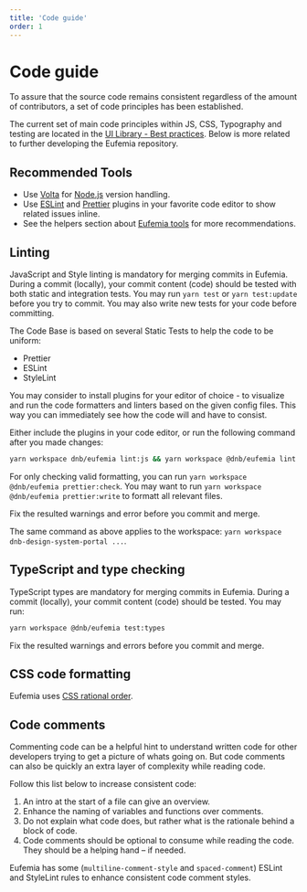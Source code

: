 ```yaml
---
title: 'Code guide'
order: 1
---
```


# Code guide

To assure that the source code remains consistent regardless of the amount of contributors, a set of code principles has been established.

The current set of main code principles within JS, CSS, Typography and testing are located in the [UI Library - Best practices](/uilib/usage/best-practices). Below is more related to further developing the Eufemia repository.

## Recommended Tools

- Use [Volta](https://volta.sh/) for [Node.js](https://nodejs.org/) version handling.
- Use [ESLint](https://eslint.org/docs/user-guide/integrations) and [Prettier](https://prettier.io/docs/en/editors.html) plugins in your favorite code editor to show related issues inline.
- See the helpers section about [Eufemia tools](/uilib/helpers/tools) for more recommendations.

## Linting

JavaScript and Style linting is mandatory for merging commits in Eufemia. During a commit (locally), your commit content (code) should be tested with both static and integration tests. You may run `yarn test` or `yarn test:update` before you try to commit. You may also write new tests for your code before committing.

The Code Base is based on several Static Tests to help the code to be uniform:

- Prettier
- ESLint
- StyleLint

You may consider to install plugins for your editor of choice - to visualize and run the code formatters and linters based on the given config files. This way you can immediately see how the code will and have to consist.

Either include the plugins in your code editor, or run the following command after you made changes:

```bash
yarn workspace dnb/eufemia lint:js && yarn workspace @dnb/eufemia lint:styles
```

For only checking valid formatting, you can run `yarn workspace @dnb/eufemia prettier:check`. You may want to run `yarn workspace @dnb/eufemia prettier:write` to formatt all relevant files.

Fix the resulted warnings and error before you commit and merge.

The same command as above applies to the workspace: `yarn workspace dnb-design-system-portal ...`.

## TypeScript and type checking

TypeScript types are mandatory for merging commits in Eufemia. During a commit (locally), your commit content (code) should be tested. You may run:

```bash
yarn workspace @dnb/eufemia test:types
```

Fix the resulted warnings and errors before you commit and merge.

## CSS code formatting

Eufemia uses [CSS rational order](/uilib/usage/best-practices/for-styling/#styling-structure).

## Code comments

Commenting code can be a helpful hint to understand written code for other developers trying to get a picture of whats going on. But code comments can also be quickly an extra layer of complexity while reading code.

Follow this list below to increase consistent code:

1. An intro at the start of a file can give an overview.
1. Enhance the naming of variables and functions over comments.
1. Do not explain what code does, but rather what is the rationale behind a block of code.
1. Code comments should be optional to consume while reading the code. They should be a helping hand – if needed.

Eufemia has some (`multiline-comment-style` and `spaced-comment`) ESLint and StyleLint rules to enhance consistent code comment styles.
